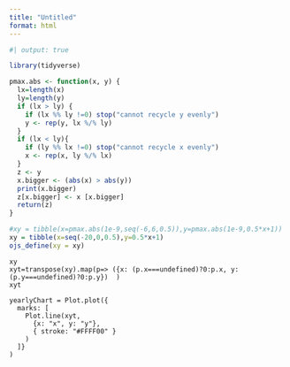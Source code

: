 ```yaml
---
title: "Untitled"
format: html
---
```


```r
#| output: true

library(tidyverse)

pmax.abs <- function(x, y) {
  lx=length(x)
  ly=length(y)
  if (lx > ly) {
    if (lx %% ly !=0) stop("cannot recycle y evenly")
    y <- rep(y, lx %/% ly)
  }
  if (lx < ly){
    if (ly %% lx !=0) stop("cannot recycle x evenly")
    x <- rep(x, ly %/% lx)
  }
  z <- y
  x.bigger <- (abs(x) > abs(y))
  print(x.bigger)
  z[x.bigger] <- x [x.bigger]
  return(z)
}

#xy = tibble(x=pmax.abs(1e-9,seq(-6,6,0.5)),y=pmax.abs(1e-9,0.5*x+1))
xy = tibble(x=seq(-20,0,0.5),y=0.5*x+1)
ojs_define(xy = xy)


```

```ojs

xy
xyt=transpose(xy).map(p=> ({x: (p.x===undefined)?0:p.x, y: (p.y===undefined)?0:p.y})  )
xyt

yearlyChart = Plot.plot({
  marks: [
    Plot.line(xyt, 
      {x: "x", y: "y"}, 
      { stroke: "#FFFF00" }
    )
  ]}
)
```

